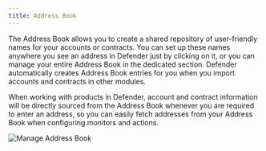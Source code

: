 ```yaml
---
title: Address Book
---
```


The Address Book allows you to create a shared repository of user-friendly names for your accounts or contracts. You can set up these names anywhere you see an address in Defender just by clicking on it, or you can manage your entire Address Book in the dedicated section. Defender automatically creates Address Book entries for you when you import accounts and contracts in other modules.

When working with products in Defender, account and contract information will be directly sourced from the Address Book whenever you are required to enter an address, so you can easily fetch addresses from your Address Book when configuring monitors and actions.

![Manage Address Book](/defender/manage-address-book.png)
